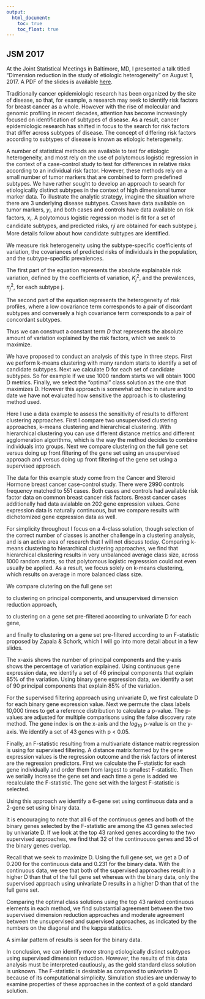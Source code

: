 ---
output:
  html_document: 
    toc: true
    toc_float: true
---

<link rel="stylesheet" href="styles.css" type="text/css">

## JSM 2017

At the Joint Statistical Meetings in Baltimore, MD, I presented a talk titled "Dimension reduction in the study of etiologic heterogeneity" on August 1, 2017. A PDF of the slides is available [here](https://github.com/zabore/talk-slides/blob/master/2017_JSM_Zabor_dimension_reduction_etiologic_heterogeneity.pdf).

<script async class="speakerdeck-embed" data-slide="1" data-id="abe8ee65f2c34eba9537c421600880d5" data-ratio="1.33333333333333" src="//speakerdeck.com/assets/embed.js"></script>

Traditionally cancer epidemiologic research has been organized by the site of disease, so that, for example, a research may seek to identify risk factors for breast cancer as a whole. However with the rise of molecular and genomic profiling in recent decades, attention has become increasingly focused on identification of subtypes of disease. As a result, cancer epidemiologic research has shifted in focus to the search for risk factors that differ across subtypes of disease. The concept of differing risk factors according to subtypes of disease is known as etiologic heterogeneity.

<script async class="speakerdeck-embed" data-slide="2" data-id="abe8ee65f2c34eba9537c421600880d5" data-ratio="1.33333333333333" src="//speakerdeck.com/assets/embed.js"></script>

A number of statistical methods are available to test for etiologic heterogeneity, and most rely on the use of polytomous logistic regression in the context of a case-control study to test for differences in relative risks according to an individual risk factor. However, these methods rely on a small number of tumor markers that are combined to form predefined subtypes. We have rather sought to develop an approach to search for etiologicallly distinct subtypes in the context of high dimensional tumor marker data. To illustrate the analytic strategy, imagine the situation where there are 3 underlying disease subtypes. Cases have data available on tumor markers, $y_i$, and both cases and controls have data available on risk factors, $x_i$. A polytomous logistic regression model is fit for a set of candidate subtypes, and predicted risks, $r_ji$ are obtained for each subtype j. More details follow about how candidate subtypes are identified.

<script async class="speakerdeck-embed" data-slide="3" data-id="abe8ee65f2c34eba9537c421600880d5" data-ratio="1.33333333333333" src="//speakerdeck.com/assets/embed.js"></script>

We measure risk heterogeneity using the subtype-specific coefficients of variation, the covariances of predicted risks of individuals in the population, and the subtype-specific prevalences.

<script async class="speakerdeck-embed" data-slide="4" data-id="abe8ee65f2c34eba9537c421600880d5" data-ratio="1.33333333333333" src="//speakerdeck.com/assets/embed.js"></script>

The first part of the equation represents the absolute explainable risk variation, defined by the coefficients of variation, $K_j^2$, and the prevalences, $\pi_j^2$, for each subtype j.

<script async class="speakerdeck-embed" data-slide="5" data-id="abe8ee65f2c34eba9537c421600880d5" data-ratio="1.33333333333333" src="//speakerdeck.com/assets/embed.js"></script>

The second part of the equation represents the heterogeneity of risk profiles, where a low covariance term corresponds to a pair of discordant subtypes and conversely a high covariance term corresponds to a pair of concordant subtypes.

<script async class="speakerdeck-embed" data-slide="6" data-id="abe8ee65f2c34eba9537c421600880d5" data-ratio="1.33333333333333" src="//speakerdeck.com/assets/embed.js"></script>

Thus we can construct a constant term $D$ that represents the absolute amount of variation explained by the risk factors, which we seek to maximize.

<script async class="speakerdeck-embed" data-slide="7" data-id="abe8ee65f2c34eba9537c421600880d5" data-ratio="1.33333333333333" src="//speakerdeck.com/assets/embed.js"></script>

We have proposed to conduct an analysis of this type in three steps. First we perform k-means clustering with many random starts to identify a set of candidate subtypes. Next we calculate D for each set of candidate subtypes. So for example if we use 1000 random starts we will obtain 1000 D metrics. Finally, we select the "optimal" class solution as the one that maximizes D. However this approach is somewhat *ad hoc* in nature and to date we have not evaluated how sensitive the approach is to clustering method used.

<script async class="speakerdeck-embed" data-slide="8" data-id="abe8ee65f2c34eba9537c421600880d5" data-ratio="1.33333333333333" src="//speakerdeck.com/assets/embed.js"></script>

Here I use a data example to assess the sensitivity of results to different clustering approaches. First I compare two unsupervised clustering approaches, k-means clustering and hierarchical clustering. With hierarchical clustering you can use different distance metrics and different agglomeration algorithms, which is the way the method decides to combine individuals into groups. Next we compare clustering on the full gene set versus doing up front filtering of the gene set using an unsupervised approach and versus doing up front filtering of the gene set using a supervised approach.

<script async class="speakerdeck-embed" data-slide="9" data-id="abe8ee65f2c34eba9537c421600880d5" data-ratio="1.33333333333333" src="//speakerdeck.com/assets/embed.js"></script>

The data for this example study come from the Cancer and Steroid Hormone breast cancer case-control study. There were 2990 controls frequency matched to 551 cases. Both cases and controls had available risk factor data on common breast cancer risk factors. Breast cancer cases additionally had data avialable on 202 gene expression values. Gene expression data is naturally continuous, but we compare results with dichotomized gene expression data as well.

<script async class="speakerdeck-embed" data-slide="10" data-id="abe8ee65f2c34eba9537c421600880d5" data-ratio="1.33333333333333" src="//speakerdeck.com/assets/embed.js"></script>

For simplicity throughout I focus on a 4-class solution, though selection of the correct number of classes is another challenge in a clustering analysis, and is an active area of research that I will not discuss today. Comparing k-means clustering to hierarchical clustering approaches, we find that hierarchical clustering results in very unbalanced average class size, across 1000 random starts, so that polytomous logistic regresssion could not even usually be applied. As a result, we focus solely on k-means clustering, which results on average in more balanced class size.

<script async class="speakerdeck-embed" data-slide="11" data-id="abe8ee65f2c34eba9537c421600880d5" data-ratio="1.33333333333333" src="//speakerdeck.com/assets/embed.js"></script>

We compare clutering on the full gene set

<script async class="speakerdeck-embed" data-slide="12" data-id="abe8ee65f2c34eba9537c421600880d5" data-ratio="1.33333333333333" src="//speakerdeck.com/assets/embed.js"></script>

to clustering on principal components, and unsupervised dimension reduction approach, 

<script async class="speakerdeck-embed" data-slide="13" data-id="abe8ee65f2c34eba9537c421600880d5" data-ratio="1.33333333333333" src="//speakerdeck.com/assets/embed.js"></script>

to clustering on a gene set pre-filtered according to univariate D for each gene,

<script async class="speakerdeck-embed" data-slide="14" data-id="abe8ee65f2c34eba9537c421600880d5" data-ratio="1.33333333333333" src="//speakerdeck.com/assets/embed.js"></script>

and finally to clustering on a gene set pre-filtered according to an F-statistic proposed by Zapala & Schork, which I will go into more detail about in a few slides.

<script async class="speakerdeck-embed" data-slide="15" data-id="abe8ee65f2c34eba9537c421600880d5" data-ratio="1.33333333333333" src="//speakerdeck.com/assets/embed.js"></script>

The x-axis shows the number of principal components and the y-axis shows the percentage of variation explained. Using continuous gene expression data, we identify a set of 46 principal components that explain 85% of the variation. Using binary gene expression data, we identify a set of 90 principal components that explain 85% of the variation.

<script async class="speakerdeck-embed" data-slide="16" data-id="abe8ee65f2c34eba9537c421600880d5" data-ratio="1.33333333333333" src="//speakerdeck.com/assets/embed.js"></script>

For the supervised filtering approach using univariate D, we first calculate D for each binary gene expression value. Next we permute the class labels 10,000 times to get a reference distribution to calculate a p-value. The p-values are adjusted for multiple comparisons using the false discovery rate method. The gene index is on the x-axis and the $log_{10}$ p-value is on the y-axis. We identify a set of 43 genes with p < 0.05.

<script async class="speakerdeck-embed" data-slide="17" data-id="abe8ee65f2c34eba9537c421600880d5" data-ratio="1.33333333333333" src="//speakerdeck.com/assets/embed.js"></script>

Finally, an F-statistic resulting from a multivariate distance matrix regression is using for supervised filtering. A distance matrix formed by the gene expression values is the regression outcome and the risk factors of interest are the regression predictors. First we calculate the F-statistic for each gene individually and order them from largest to smallest F-statistic. Then we serially increase the gene set and each time a gene is added we recalculate the F-statistic. The gene set with the largest F-statistic is selected.

<script async class="speakerdeck-embed" data-slide="18" data-id="abe8ee65f2c34eba9537c421600880d5" data-ratio="1.33333333333333" src="//speakerdeck.com/assets/embed.js"></script>

Using this approach we identify a 6-gene set using continuous data and a 2-gene set using binary data.

<script async class="speakerdeck-embed" data-slide="19" data-id="abe8ee65f2c34eba9537c421600880d5" data-ratio="1.33333333333333" src="//speakerdeck.com/assets/embed.js"></script>

It is encouraging to note that all 6 of the continuous genes and both of the binary genes selected by the F-statistic are among the 43 genes selected by univariate D. If we look at the top 43 ranked genes according to the two supervised approaches, we find that 32 of the continuouos genes and 35 of the binary genes overlap.

<script async class="speakerdeck-embed" data-slide="20" data-id="abe8ee65f2c34eba9537c421600880d5" data-ratio="1.33333333333333" src="//speakerdeck.com/assets/embed.js"></script>

Recall that we seek to maximize D. Using the full gene set, we get a D of 0.200 for the continuous data and 0.231 for the binary data. With the continuous data, we see that both of the supervised approaches result in a higher D than that of the full gene set whereas with the binary data, only the supervised approach using univariate D results in a higher D than that of the full gene set.

<script async class="speakerdeck-embed" data-slide="21" data-id="abe8ee65f2c34eba9537c421600880d5" data-ratio="1.33333333333333" src="//speakerdeck.com/assets/embed.js"></script>

Comparing the optimal class solutions using the top 43 ranked continuous elements in each method, we find substantial agreement between the two supervised dimension reduction approaches and moderate agreement between the unsupervised and supervised approaches, as indicated by the numbers on the diagonal and the kappa statistics.

<script async class="speakerdeck-embed" data-slide="22" data-id="abe8ee65f2c34eba9537c421600880d5" data-ratio="1.33333333333333" src="//speakerdeck.com/assets/embed.js"></script>

A similar pattern of results is seen for the binary data.

<script async class="speakerdeck-embed" data-slide="23" data-id="abe8ee65f2c34eba9537c421600880d5" data-ratio="1.33333333333333" src="//speakerdeck.com/assets/embed.js"></script>

In conclusion, we can identify more strong etiologically distinct subtypes using supervised dimension reduction. However, the results of this data analysis must be interpreted cautiously, as the gold standard class solution is unknown. The F-statistic is desirable as compared to univariate D because of its computational simplicity. Simulation studies are underway to examine properties of these approaches in the context of a gold standard solution.

<script async class="speakerdeck-embed" data-slide="24" data-id="abe8ee65f2c34eba9537c421600880d5" data-ratio="1.33333333333333" src="//speakerdeck.com/assets/embed.js"></script>

<script async class="speakerdeck-embed" data-slide="25" data-id="abe8ee65f2c34eba9537c421600880d5" data-ratio="1.33333333333333" src="//speakerdeck.com/assets/embed.js"></script>


